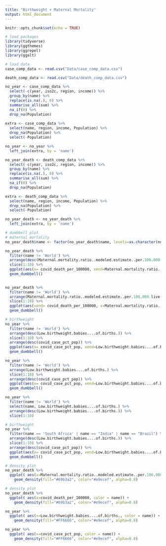 ```yaml
---
title: "Birthweight + Maternal Mortality"
output: html_document
---
```


```r
knitr::opts_chunk$set(echo = TRUE)
```



```r
# load packages
library(tidyverse)
library(ggthemes)
library(ggrepel)
library(ggalt)
```

```r
# load data
case_comp_data <- read.csv("Data/case_comp_data.csv")

death_comp_data <- read.csv("Data/death_comp_data.csv")
```

```r
no_year <- case_comp_data %>% 
  select(-c(year, iso2c, region, income)) %>% 
  group_by(name) %>% 
  replace(is.na(.), 0) %>% 
  summarise_all(sum) %>% 
  na_if(0) %>% 
  drop_na(Population)
  
extra <- case_comp_data %>%
  select(name, region, income, Population) %>%
  drop_na(Population) %>%
  select(-Population)

no_year <- no_year %>% 
  left_join(extra, by = 'name')
```

```r
no_year_death <- death_comp_data %>% 
  select(-c(year, iso2c, region, income)) %>% 
  group_by(name) %>% 
  replace(is.na(.), 0) %>% 
  summarise_all(sum) %>% 
  na_if(0) %>% 
  drop_na(Population)

extra <- death_comp_data %>% 
  select(name, region, income, Population) %>% 
  drop_na(Population) %>% 
  select(-Population) 

no_year_death <- no_year_death %>% 
  left_join(extra, by = 'name')
```



```r
# dumbbell plot
# maternal mortality
no_year_death$name <- factor(no_year_death$name, levels=as.character(no_year_death$name))

no_year_death %>% 
  filter(name != 'World') %>% 
  arrange(desc(Maternal.mortality.ratio..modeled.estimate..per.100.000.live.births.)) %>% 
  slice(1:10) %>% 
  ggplot(aes(x= covid_death_per_100000, xend=Maternal.mortality.ratio..modeled.estimate..per.100.000.live.births., y = name, group = name )) +
  geom_dumbbell() 
  

no_year_death %>% 
  filter(name != 'World') %>% 
  arrange(Maternal.mortality.ratio..modeled.estimate..per.100.000.live.births.) %>% 
  slice(1:10) %>% 
  ggplot(aes(xend= covid_death_per_100000, x=Maternal.mortality.ratio..modeled.estimate..per.100.000.live.births., y = name, group = name )) +
  geom_dumbbell() 

```

```r
# birthweight
no_year %>% 
  filter(name != 'World') %>% 
  arrange(desc(Low.birthweight.babies....of.births.)) %>% 
  slice(1:10) %>% 
  arrange(desc(covid_case_pct_pop)) %>% 
  ggplot(aes(x= covid_case_pct_pop, xend=Low.birthweight.babies....of.births., y = name, group = name )) +
  geom_dumbbell() 

no_year %>% 
  filter(name != 'World') %>% 
  arrange(Low.birthweight.babies....of.births.) %>% 
  slice(1:10) %>% 
  arrange(desc(covid_case_pct_pop)) %>% 
  ggplot(aes(x= covid_case_pct_pop, xend=Low.birthweight.babies....of.births., y = name, group = name )) +
  geom_dumbbell() 
```

```r
no_year %>% 
  filter(name != 'World') %>% 
  select(name, Low.birthweight.babies....of.births.) %>% 
  arrange(desc(Low.birthweight.babies....of.births.)) %>% 
  slice(1:10)
```


```r
# birthweight
no_year %>% 
  filter(name == 'South Africa' | name == "India" | name == "Brazil") %>% 
  arrange(desc(Low.birthweight.babies....of.births.)) %>% 
  slice(1:10) %>% 
  arrange(desc(covid_case_pct_pop)) %>% 
  ggplot(aes(x= covid_case_pct_pop, xend=Low.birthweight.babies....of.births., y = name, group = name )) +
  geom_dumbbell() 

```


```r
# density plot
no_year_death %>% 
  ggplot( aes(x=Maternal.mortality.ratio..modeled.estimate..per.100.000.live.births., color = name)) +
    geom_density(fill="#69b3a2", color="#e9ecef", alpha=0.8)
```

```r
# density plot
no_year_death %>% 
  ggplot( aes(x=covid_death_per_100000, color = name)) +
    geom_density(fill="#69b3a2", color="#e9ecef", alpha=0.8)
```


```r
no_year %>% 
  ggplot( aes(x=Low.birthweight.babies....of.births., color = name)) +
    geom_density(fill="#FF6666", color="#e9ecef", alpha=0.8)
```
```r
no_year %>% 
  ggplot( aes(x=covid_case_pct_pop, color = name)) +
    geom_density(fill="#FF6666", color="#e9ecef", alpha=0.8)
```





